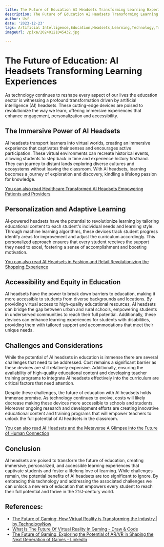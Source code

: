 ```yaml
---
title: The Future of Education AI Headsets Transforming Learning Experiences
description: The Future of Education AI Headsets Transforming Learning Experiences
author: Usf
date: '2023-12-23'
tags: Artificial Intelligence,Education,Headsets,Learning,Technology,Transformation
imageUrl: /pixa/20240121045432.jpg

---
```

# The Future of Education: AI  Headsets Transforming Learning Experiences

As technology continues to reshape every aspect of our lives the education sector is witnessing a profound transformation driven by artificial intelligence (AI) headsets.  These cutting-edge devices are poised to revolutionize the  way  we learn,  offering immersive experiences that enhance engagement, personalization  and accessibility.

## The Immersive Power of AI Headsets
AI  headsets transport learners into virtual worlds, creating an immersive experience that captivates their  senses and encourages active participation. These virtual environments can recreate historical events, allowing  students to step back in time and experience history firsthand. They  can journey to distant lands exploring diverse cultures and ecosystems without leaving the  classroom. With AI headsets, learning becomes a journey of exploration and discovery, kindling a lifelong passion for knowledge.

[You can also read  Healthcare Transformed AI Headsets Empowering  Patients and Providers](Healthcare%20Transformed%20AI%20Headsets%20Empowering%20Patients%20and%20Providers)


## Personalization and Adaptive Learning
AI-powered headsets have the potential to revolutionize learning by tailoring educational content to each student's  individual needs and learning style. Through machine learning algorithms, these devices  track  student progress identify areas  for improvement and adjust the curriculum accordingly. This personalized approach ensures that every student receives the support they need to excel, fostering a sense of accomplishment and  boosting motivation.

[You can  also read AI  Headsets  in Fashion and Retail Revolutionizing the Shopping Experience](AI%20Headsets%20in%20Fashion%20and%20Retail%20Revolutionizing%20the%20Shopping%20Experience)


## Accessibility and Equity in Education
AI headsets have the power to break down barriers to education, making it more  accessible  to students from diverse backgrounds and  locations. By providing virtual access to high-quality educational resources, AI headsets can bridge the gap  between urban and rural schools, empowering students in underserved communities to reach their full potential. Additionally, these devices can enhance learning experiences for students with disabilities, providing them with tailored  support and accommodations that meet their unique needs.

## Challenges and Considerations
While the  potential of AI headsets in education is immense there are several  challenges that need to be addressed. Cost remains a significant barrier as these devices are  still relatively expensive. Additionally, ensuring the availability of high-quality educational content and developing teacher training programs to integrate AI headsets effectively into the  curriculum are critical factors that  need  attention.

Despite these challenges, the future of  education with AI headsets holds immense promise. As technology continues to  evolve, costs will likely decrease making  these devices more accessible to schools and students.  Moreover ongoing research and development efforts  are creating innovative educational content and  training programs  that will empower  teachers to unlock the full potential of AI headsets in the  classroom.

[You can also read  AI Headsets and the Metaverse A Glimpse into the Future of Human Connection](AI%20Headsets%20and%20the%20Metaverse%20A%20Glimpse%20into%20the%20Future%20of%20Human%20Connection)


## Conclusion
AI headsets are poised to transform the future of education, creating immersive,  personalized, and accessible learning experiences that captivate  students and foster a lifelong love of learning. While challenges remain, the  potential benefits of AI headsets are too significant to  ignore. By embracing this technology and addressing the associated challenges we can unlock a new era of  education that empowers every student to reach their full potential  and  thrive in the 21st-century world.

## References:
- [The Future of Gaming: How Virtual Reality is Transforming the Industry | by TechnologyNow](https://medium.com/@technologynow/the-future-of-gaming-how-virtual-reality-is-transforming-the-industry-ef639c51df7d)
- [What Is The Future Of Virtual Reality In Gaming - Draw & Code](https://drawandcode.com/learning-zone/what-is-the-future-of-virtual-reality-in-gaming/)
- [The Future of Gaming: Exploring the Potential of AR/VR in Shaping the Next Generation of Games - LinkedIn](https://www.linkedin.com/pulse/future-gaming-exploring-potential-arvr-shaping-next-generation)
